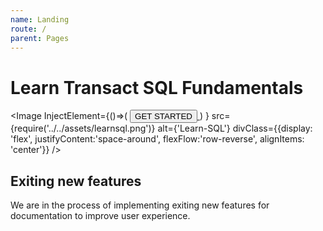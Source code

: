 ```yaml
---
name: Landing
route: /
parent: Pages
---
```



<style jsx="true">{`
    .img-div{
        display: flex;
        justify-content: space-around;
        align-items: center;
    }

    [alt="Learn-SQL"]{
        position: relative;
        width: 40%;
        
        
    }
    
.myButton {
	-moz-box-shadow:inset 0px 34px 0px -15px #b54b3a;
	-webkit-box-shadow:inset 0px 34px 0px -15px #b54b3a;
	box-shadow:inset 0px 34px 0px -15px #b54b3a;
	background-color:#a73f2d;
	cursor:pointer;
	color:#ffffff;
	
	font-size:15px;
	
	padding:9px 23px;
	text-decoration:none;
	text-shadow:0px -1px 0px #7a2a1d;
	border: 0px Solid transparent;
	border-radius: 5px;
}
.myButton:hover {
	background-color:#b34332;
}
.myButton:active {
	position:relative;
	top:1px;
}
        

`}</style>

# Learn Transact SQL Fundamentals

<SubTitle/>
<div className="img-div">


</div>

<Image 
InjectElement={()=>(
	<a href="/introduction">
    	<button className="myButton">GET STARTED</button>
	</a>
	)
}
src={require('../../assets/learnsql.png')} 
alt={'Learn-SQL'} 
divClass={{display: 'flex', justifyContent:'space-around', flexFlow:'row-reverse', alignItems: 'center'}}
/>

## Exiting new features

We are in the process of implementing exiting new features for documentation to improve user experience.

<SQLEditor/>


